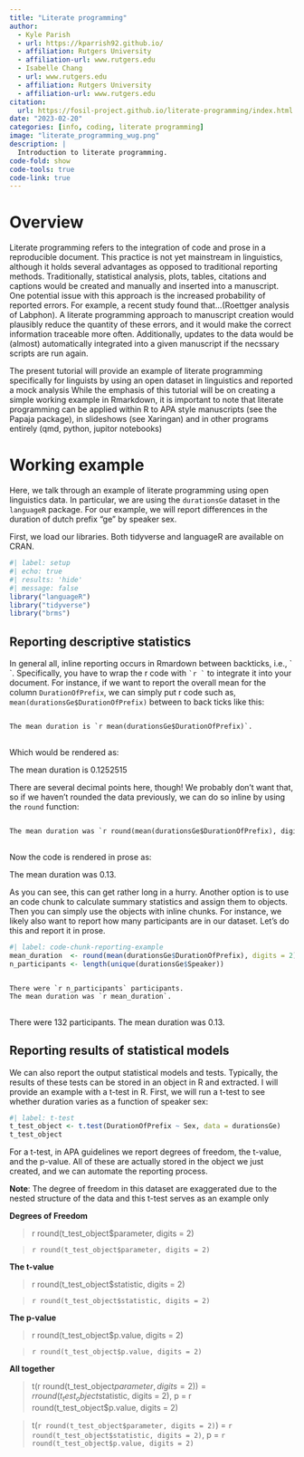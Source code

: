 ```yaml
---
title: "Literate programming"
author: 
  - Kyle Parish
  - url: https://kparrish92.github.io/
  - affiliation: Rutgers University
  - affiliation-url: www.rutgers.edu
  - Isabelle Chang
  - url: www.rutgers.edu
  - affiliation: Rutgers University
  - affiliation-url: www.rutgers.edu
citation: 
  url: https://fosil-project.github.io/literate-programming/index.html
date: "2023-02-20"
categories: [info, coding, literate programming]
image: "literate_programming_wug.png"
description: |
  Introduction to literate programming.
code-fold: show
code-tools: true
code-link: true
---
```


# Overview

Literate programming refers to the integration of code and prose in a reproducible document.
This practice is not yet mainstream in linguistics, although it holds several advantages as opposed to traditional reporting methods.
Traditionally, statistical analysis, plots, tables, citations and captions would be created and manually and inserted into a manuscript. 
One potential issue with this approach is the increased probability of reported errors.
For example, a recent study found that...(Roettger analysis of Labphon).
A literate programming approach to manuscript creation would plausibly reduce the quantity of these errors, and it would make the correct information traceable more often. 
Additionally, updates to the data would be (almost) automatically integrated into a given manuscript if the necssary scripts are run again.

The present tutorial will provide an example of literate programming specifically for linguists by using an open dataset in linguistics and reported a mock analysis
While the emphasis of this tutorial will be on creating a simple working example in Rmarkdown, it is important to note that literate programming can be applied within R to APA style manuscripts (see the Papaja package), in slideshows (see Xaringan) and in other programs entirely (qmd, python, jupitor notebooks)

# Working example 

Here, we talk through an example of literate programming using open linguistics data.
In particular, we are using the `durationsGe` dataset in the `languageR` package.
For our example, we will report differences in the duration of dutch prefix "ge" by speaker sex. 

First, we load our libraries. 
Both tidyverse and languageR are available on CRAN.

```r
#| label: setup
#| echo: true 
#| results: 'hide' 
#| message: false
library("languageR")
library("tidyverse")
library("brms")
```

## Reporting descriptive statistics

In general all, inline reporting occurs in Rmardown between backticks, i.e., \` \`. 
Specifically, you have to wrap the r code with `` `r ` `` to integrate it into your document. 
For instance, if we want to report the overall mean for the column `DurationOfPrefix`, we can simply put r code such as, `mean(durationsGe$DurationOfPrefix)` between to back ticks like this:

```{=html}
<div class="sourceCode">
<pre class="sourceCode markdown">
<code class="sourceCode markdown">
The mean duration is &#96;r mean(durationsGe$DurationOfPrefix)&#96;. 
</code>
</pre>
</div>
```

Which would be rendered as: 

::: border
The mean duration is 0.1252515
:::


There are several decimal points here, though! 
We probably don't want that, so if we haven't rounded the data previously, we can do so inline by using the `round` function: 

```{=html}
<div class="sourceCode">
<pre class="sourceCode markdown">
<code class="sourceCode markdown">
The mean duration was &#96;r round(mean(durationsGe$DurationOfPrefix), digits = 2)&#96;. 
</code>
</pre>
</div>
```

Now the code is rendered in prose as: 

::: border
The mean duration was 0.13.
:::

As you can see, this can get rather long in a hurry. 
Another option is to use an code chunk to calculate summary statistics and assign them to objects. 
Then you can simply use the objects with inline chunks. 
For instance, we likely also want to report how many participants are in our dataset. 
Let's do this and report it in prose. 

```r
#| label: code-chunk-reporting-example
mean_duration  <- round(mean(durationsGe$DurationOfPrefix), digits = 2)
n_participants <- length(unique(durationsGe$Speaker))
```

```{=html}
<div class="sourceCode">
<pre class="sourceCode markdown">
<code class="sourceCode markdown">
There were &#96;r n_participants&#96; participants. 
The mean duration was &#96;r mean_duration&#96;. 
</code>
</pre>
</div>
```

::: border
There were 132 participants. The mean duration was 0.13.
:::

## Reporting results of statistical models

We can also report the output statistical models and tests. 
Typically, the results of these tests can be stored in an object in R and extracted.
I will provide an example with a t-test in R.
First, we will run a t-test to see whether duration varies as a function of speaker sex:

```r
#| label: t-test
t_test_object <- t.test(DurationOfPrefix ~ Sex, data = durationsGe)
t_test_object
```


For a t-test, in APA guidelines we report degrees of freedom, the t-value, and the p-value. 
All of these are actually stored in the object we just created, and we can automate the reporting process.

<aside>
**Note**: The degree of freedom in this dataset are exaggerated due to the nested structure of the data and this t-test serves as an example only
</aside>

**Degrees of Freedom** 

> r round(t_test_object$parameter, digits = 2)

> `r round(t_test_object$parameter, digits = 2)`

**The t-value**

> r round(t_test_object$statistic, digits = 2)

> `r round(t_test_object$statistic, digits = 2)`

**The p-value** 

> r round(t_test_object$p.value, digits = 2)

> `r round(t_test_object$p.value, digits = 2)`

**All together**

> t(r round(t_test_object$parameter, digits = 2)) = r round(t_test_object$statistic, digits = 2), p = r round(t_test_object$p.value, digits = 2)

> t(`r round(t_test_object$parameter, digits = 2)`) = `r round(t_test_object$statistic, digits = 2)`, p = `r round(t_test_object$p.value, digits = 2)`

